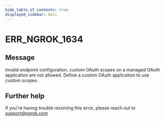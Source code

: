 ```yaml
---
hide_table_of_contents: true
displayed_sidebar: docs
---
```



# ERR_NGROK_1634

## Message

Invalid endpoint configuration, custom OAuth scopes on a managed OAuth application are not allowed. Define a custom OAuth application to use custom scopes.

<ErrorDetails error="err_ngrok_1634" />

## Further help

If you're having trouble resolving this error, please reach out to [support@ngrok.com](mailto:support@ngrok.com?subject=Help%20with%20ERR_NGROK_1634)
